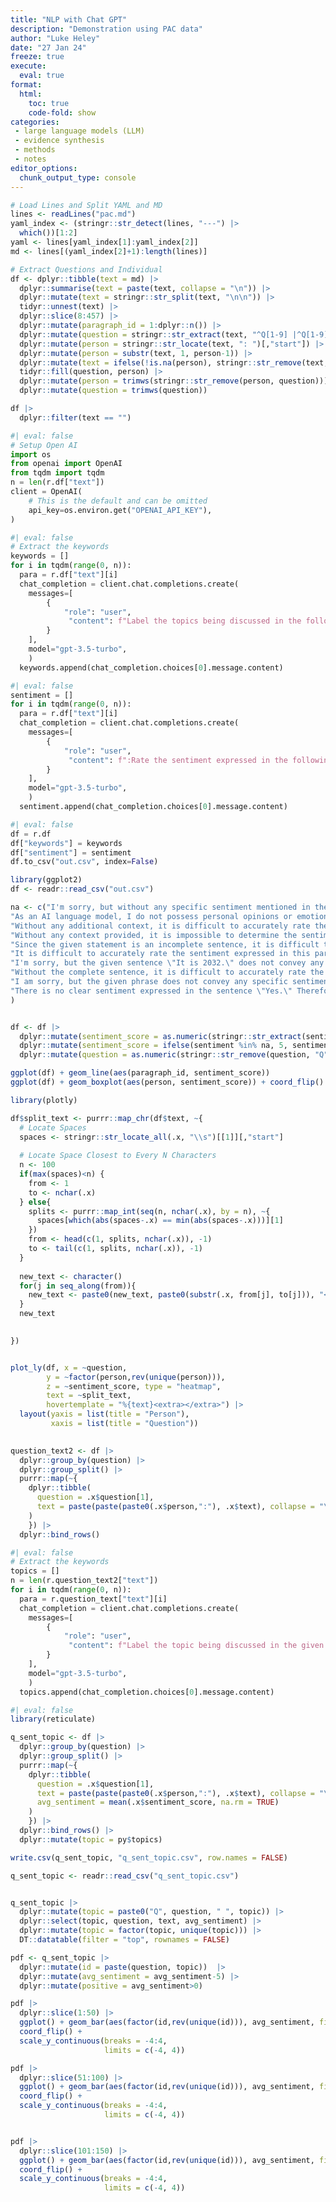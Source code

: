 ```yaml
---
title: "NLP with Chat GPT"
description: "Demonstration using PAC data"
author: "Luke Heley"
date: "27 Jan 24"
freeze: true
execute:
  eval: true
format:
  html:
    toc: true
    code-fold: show
categories:
 - large language models (LLM)
 - evidence synthesis
 - methods
 - notes
editor_options:
  chunk_output_type: console
---
```


```r
# Load Lines and Split YAML and MD
lines <- readLines("pac.md")
yaml_index <- (stringr::str_detect(lines, "---") |>
  which())[1:2]
yaml <- lines[yaml_index[1]:yaml_index[2]]
md <- lines[(yaml_index[2]+1):length(lines)]

```

```r
# Extract Questions and Individual
df <- dplyr::tibble(text = md) |>
  dplyr::summarise(text = paste(text, collapse = "\n")) |>
  dplyr::mutate(text = stringr::str_split(text, "\n\n")) |>
  tidyr::unnest(text) |>
  dplyr::slice(8:457) |>
  dplyr::mutate(paragraph_id = 1:dplyr::n()) |>
  dplyr::mutate(question = stringr::str_extract(text, "^Q[1-9] |^Q[1-9][0-9] |Q[1-9][0-9]{2} ")) |>
  dplyr::mutate(person = stringr::str_locate(text, ": ")[,"start"]) |>
  dplyr::mutate(person = substr(text, 1, person-1)) |>
  dplyr::mutate(text = ifelse(!is.na(person), stringr::str_remove(text, paste0(person, ": ")), text)) |>
  tidyr::fill(question, person) |>
  dplyr::mutate(person = trimws(stringr::str_remove(person, question))) |>
  dplyr::mutate(question = trimws(question))

df |>
  dplyr::filter(text == "")

```


```python
#| eval: false
# Setup Open AI
import os
from openai import OpenAI
from tqdm import tqdm
n = len(r.df["text"])
client = OpenAI(
    # This is the default and can be omitted
    api_key=os.environ.get("OPENAI_API_KEY"),
)
```

```python
#| eval: false
# Extract the keywords
keywords = []
for i in tqdm(range(0, n)):
  para = r.df["text"][i]
  chat_completion = client.chat.completions.create(
    messages=[
        {
            "role": "user",
             "content": f"Label the topics being discussed in the following paragraph using words or a short phrase, separate the topic labels with a comma:\n {para}\n",
        }
    ],
    model="gpt-3.5-turbo",
    )
  keywords.append(chat_completion.choices[0].message.content)


```

```python
#| eval: false
sentiment = []
for i in tqdm(range(0, n)):
  para = r.df["text"][i]
  chat_completion = client.chat.completions.create(
    messages=[
        {
            "role": "user",
             "content": f":Rate the sentiment expressed in the following paragraph on a scale of 1 to 10 where 1 is very negative and 10 is very positive:\n {para}\n",
        }
    ],
    model="gpt-3.5-turbo",
    )
  sentiment.append(chat_completion.choices[0].message.content)

```

```python
#| eval: false
df = r.df
df["keywords"] = keywords
df["sentiment"] = sentiment
df.to_csv("out.csv", index=False)
```


```r
library(ggplot2)
df <- readr::read_csv("out.csv")

na <- c("I'm sorry, but without any specific sentiment mentioned in the paragraph, it is not possible to rate it on a scale of 1 to 10. The paragraph simply asks for clarification regarding the timeframe of something, and does not express any positive or negative sentiment.",    
"As an AI language model, I do not possess personal opinions or emotions. Therefore, I am unable to rate the sentiment expressed in the given statement." ,
"Without any additional context, it is difficult to accurately rate the sentiment expressed in the given statement.",
"Without any context provided, it is impossible to determine the sentiment expressed in the given phrase.",
"Since the given statement is an incomplete sentence, it is difficult to determine the exact sentiment being expressed. Therefore, it is not possible to rate the sentiment on a scale of 1 to 10.",
"It is difficult to accurately rate the sentiment expressed in this paragraph since it is incomplete and lacks emotional context. Without further information, it is not possible to determine whether the sentiment is positive or negative.",
"I'm sorry, but the given sentence \"It is 2032.\" does not convey any sentiment, as it is a neutral statement indicating a specific year. Therefore, it would not be accurate to rate it on a scale of 1 to 10.", 
"Without the complete sentence, it is difficult to accurately rate the sentiment expressed in the paragraph. Please provide the full sentence for a more accurate assessment.",
"I am sorry, but the given phrase does not convey any specific sentiment. It appears to be incomplete and lacks context.",
"There is no clear sentiment expressed in the sentence \"Yes.\" Therefore, it is not possible to rate its sentiment on a scale from 1 to 10."
)    


df <- df |> 
  dplyr::mutate(sentiment_score = as.numeric(stringr::str_extract(sentiment, "[1-9].5|[1-9]|10"))) |>
  dplyr::mutate(sentiment_score = ifelse(sentiment %in% na, 5, sentiment_score)) |> 
  dplyr::mutate(question = as.numeric(stringr::str_remove(question, "Q"))) 

ggplot(df) + geom_line(aes(paragraph_id, sentiment_score))
ggplot(df) + geom_boxplot(aes(person, sentiment_score)) + coord_flip()
```

```r
library(plotly)

df$split_text <- purrr::map_chr(df$text, ~{
  # Locate Spaces
  spaces <- stringr::str_locate_all(.x, "\\s")[[1]][,"start"]
  
  # Locate Space Closest to Every N Characters
  n <- 100
  if(max(spaces)<n) {
    from <- 1
    to <- nchar(.x)
  } else{
    splits <- purrr::map_int(seq(n, nchar(.x), by = n), ~{
      spaces[which(abs(spaces-.x) == min(abs(spaces-.x)))][1]
    })
    from <- head(c(1, splits, nchar(.x)), -1)
    to <- tail(c(1, splits, nchar(.x)), -1)
  }
  
  new_text <- character()
  for(j in seq_along(from)){
    new_text <- paste0(new_text, paste0(substr(.x, from[j], to[j])), "<br>")
  }
  new_text
  

})


plot_ly(df, x = ~question, 
        y = ~factor(person,rev(unique(person))), 
        z = ~sentiment_score, type = "heatmap",
        text = ~split_text,
        hovertemplate = "%{text}<extra></extra>") |>
  layout(yaxis = list(title = "Person"),
         xaxis = list(title = "Question")) 
  
```

```r
question_text2 <- df |> 
  dplyr::group_by(question) |> 
  dplyr::group_split() |>
  purrr::map(~{
    dplyr::tibble(
      question = .x$question[1], 
      text = paste(paste(paste0(.x$person,":"), .x$text), collapse = "\n")
    )
    }) |>
  dplyr::bind_rows() 

```


```python
#| eval: false
# Extract the keywords
topics = []
n = len(r.question_text2["text"])
for i in tqdm(range(0, n)):
  para = r.question_text["text"][i]
  chat_completion = client.chat.completions.create(
    messages=[
        {
            "role": "user",
             "content": f"Label the topic being discussed in the given context using only a single word or very short phrase. Context:\n {para}\n",
        }
    ],
    model="gpt-3.5-turbo",
    )
  topics.append(chat_completion.choices[0].message.content)

```


```r
#| eval: false
library(reticulate)

q_sent_topic <- df |> 
  dplyr::group_by(question) |> 
  dplyr::group_split() |>
  purrr::map(~{
    dplyr::tibble(
      question = .x$question[1], 
      text = paste(paste(paste0(.x$person,":"), .x$text), collapse = "\n"),
      avg_sentiment = mean(.x$sentiment_score, na.rm = TRUE)
    )
    }) |>
  dplyr::bind_rows() |>
  dplyr::mutate(topic = py$topics) 

write.csv(q_sent_topic, "q_sent_topic.csv", row.names = FALSE)
```

```r
q_sent_topic <- readr::read_csv("q_sent_topic.csv")


q_sent_topic |>
  dplyr::mutate(topic = paste0("Q", question, " ", topic)) |>
  dplyr::select(topic, question, text, avg_sentiment) |>
  dplyr::mutate(topic = factor(topic, unique(topic))) |>
  DT::datatable(filter = "top", rownames = FALSE)

pdf <- q_sent_topic |>
  dplyr::mutate(id = paste(question, topic))  |>
  dplyr::mutate(avg_sentiment = avg_sentiment-5) |>
  dplyr::mutate(positive = avg_sentiment>0)

pdf |>
  dplyr::slice(1:50) |>
  ggplot() + geom_bar(aes(factor(id,rev(unique(id))), avg_sentiment, fill = positive), stat = "identity") + 
  coord_flip() +
  scale_y_continuous(breaks = -4:4,
                     limits = c(-4, 4))

pdf |>
  dplyr::slice(51:100) |>
  ggplot() + geom_bar(aes(factor(id,rev(unique(id))), avg_sentiment, fill = positive), stat = "identity") + 
  coord_flip() +
  scale_y_continuous(breaks = -4:4,
                     limits = c(-4, 4))


pdf |>
  dplyr::slice(101:150) |>
  ggplot() + geom_bar(aes(factor(id,rev(unique(id))), avg_sentiment, fill = positive), stat = "identity") + 
  coord_flip() +
  scale_y_continuous(breaks = -4:4,
                     limits = c(-4, 4))
```

